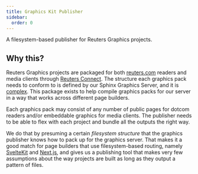 ```yaml
---
title: Graphics Kit Publisher
sidebar:
  order: 0
---
```


A filesystem-based publisher for Reuters Graphics projects.

## Why this?

Reuters Graphics projects are packaged for both [reuters.com](https://www.reuters.com/graphics/) readers and media clients through [Reuters Connect](https://www.reutersconnect.com/). The structure each graphics pack needs to conform to is defined by our Sphinx Graphics Server, and it is [complex](https://github.com/reuters-graphics/bluprint_graphics-kit/issues/1). This package exists to help compile graphics packs for our server in a way that works across different page builders.

Each graphics pack may consist of any number of public pages for dotcom readers and/or embeddable graphics for media clients. The publisher needs to be able to flex with each project and bundle all the outputs the right way.

We do that by presuming a certain _filesystem structure_ that the graphics publisher knows how to pack up for the graphics server. That makes it a good match for page builders that use filesystem-based routing, namely [SvelteKit](https://kit.svelte.dev/) and [Next.js](https://nextjs.org/), and gives us a publishing tool that makes very few assumptions about the way projects are built as long as they output a pattern of files.
